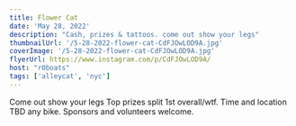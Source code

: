 ```yaml
---
title: Flower Cat
date: 'May 28, 2022'
description: "Cash, prizes & tattoos. come out show your legs"
thumbnailUrl: '/5-28-2022-flower-cat-CdFJOwLOD9A.jpg'
coverImage: '/5-28-2022-flower-cat-CdFJOwLOD9A.jpg'
flyerUrl: https://www.instagram.com/p/CdFJOwLOD9A/
host: "r0boats"
tags: ['alleycat', 'nyc']
---
```


<div>
  Come out show your legs Top prizes split 1st overall/wtf. Time and location TBD any bike. Sponsors and volunteers welcome.
</div>


